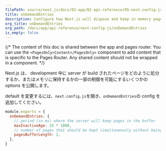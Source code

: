 ```yaml
---
filePath: source/next.js/docs/02-app/02-api-reference/05-next-config-js/onDemandEntries.mdx
title: onDemandEntries
description: Configure how Next.js will dispose and keep in memory pages created in development.
org_title: onDemandEntries
org_path: /docs/app/api-reference/next-config-js/onDemandEntries
is_empty: false
---
```


{/* The content of this doc is shared between the app and pages router. You can use the `<PagesOnly>Content</PagesOnly>` component to add content that is specific to the Pages Router. Any shared content should not be wrapped in a component. */}

Next.js は、 development 中に server が build されたページをどのように処分するか、またはメモリに保持するかの一部の制御を可能にするいくつかの options を公開します。

default を変更するには、`next.config.js`を開き、`onDemandEntries`の config を追加してください。

```js:next.config.js
module.exports = {
  onDemandEntries: {
    // period (in ms) where the server will keep pages in the buffer
    maxInactiveAge: 25 * 1000,
    // number of pages that should be kept simultaneously without being disposed
    pagesBufferLength: 2,
  },
}
```
